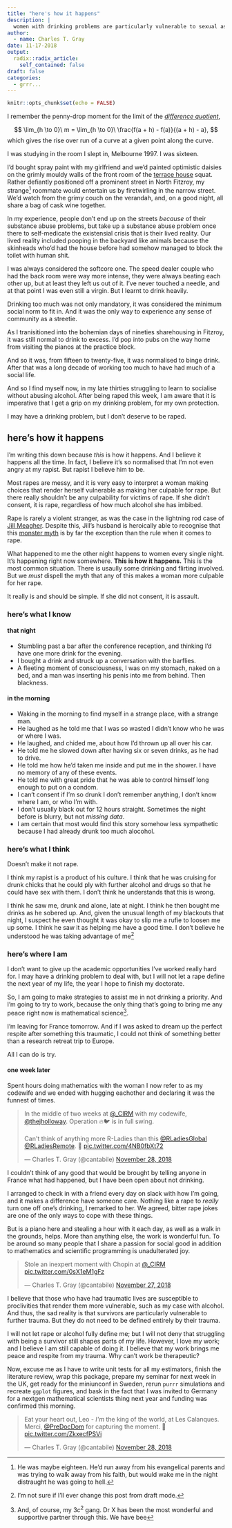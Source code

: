 ```yaml
---
title: "here's how it happens"
description: |
  women with drinking problems are particularly vulnerable to sexual assault
author:
  - name: Charles T. Gray
date: 11-17-2018
output:
  radix::radix_article:
    self_contained: false
draft: false
categories:
  - grrr...
---
```


```r
knitr::opts_chunk$set(echo = FALSE)
```

I remember the penny-drop moment for the limit of the [_difference quotient_](https://en.wikipedia.org/wiki/Difference_quotient), 

$$
\lim_{h \to 0}\ m = \lim_{h \to 0}\ \frac{f(a + h) - f(a)}{(a + h) - a}, 
$$
which gives the rise over run of a curve at a given point along the curve. 

I was studying in the room I slept in, Melbourne 1997. I was sixteen. 

I'd bought spray paint with my girlfriend and we'd painted optimistic daisies on the grimly mouldy walls of the front room of the [terrace house](https://en.wikipedia.org/wiki/Terraced_houses_in_Australia) squat. Rather defiantly positioned off a prominent street in North Fitzroy, my strange[^1] roommate would entertain us by firetwirling in the narrow street. We'd watch from the grimy couch on the verandah, and, on a good night, all share a bag of cask wine together. 

In my experience, people don't end up on the streets _because_ of their substance abuse problems, but take up a substance abuse problem once there to self-medicate the existensial crisis that is their lived reality. Our lived reality included pooping in the backyard like animals because the skinheads who'd had the house before had somehow managed to block the toilet with human shit.  

I was always considered the softcore one. The speed dealer couple who had the back room were way more intense, they were always beating each other up, but at least they left us out of it. I've never touched a needle, and at that point I was even still a virgin. But I learnt to drink heavily. 

Drinking too much was not only mandatory, it was considered the minimum social norm to fit in. And it was the only way to experience any sense of community as a streetie. 

As I tranisitioned into the bohemian days of nineties sharehousing in Fitzroy, it was still normal to drink to excess. I'd pop into pubs on the way home from visiting the pianos at the practice block. 

And so it was, from fifteen to twenty-five, it was normalised to binge drink. After that was a long decade of working too much to have had much of a social life. 

And so I find myself now, in my late thirties struggling to learn to socialise without abusing alcohol. After being raped this week, I am aware that it is imperative that I get a grip on my drinking problem, for my own protection.  

I may have a drinking problem, but I don't deserve to be raped. 

## here's how it happens

I'm writing this down because _this_ is how it happens. And I believe it happens all the time. In fact, I believe it's so normalised that I'm not even angry at my rapist. But rapist I believe him to be.

Most rapes are messy, and it is very easy to interpret a woman making choices that render herself vulnerable as making her culpable for rape. But there really shouldn't be any culpability for victims of rape. If she didn't consent, it is rape, regardless of how much alcohol she has imbibed. 

Rape is rarely a violent stranger, as was the case in the lightning rod case of [Jill Meagher](https://en.wikipedia.org/wiki/Murder_of_Jill_Meagher). Despite this, Jill's husband is heroically able to recognise that this [monster myth](https://whiteribbonblog.com/2014/04/17/the-danger-of-the-monster-myth/) is by far the exception than the rule when it comes to rape.

What happened to me the other night happens to women every single night. It's happening right now somewhere. **This is how it happens.** This is the most common situation. There is usaully some drinking and flirting involved. But we _must_ dispell the myth that any of this makes a woman more culpable for her rape. 

It really is and should be simple. If she did not consent, it is assault. 

### here's what I know

#### that night

- Stumbling past a bar after the conference reception, and thinking I'd have one more drink for the evening.
- I bought a drink and struck up a conversation with the barflies. 
- A fleeting moment of consciousness, I was on my stomach, naked on a bed, and a man was inserting his penis into me from behind. Then blackness. 

#### in the morning

- Waking in the morning to find myself in a strange place, with a strange man.
- He laughed as he told me that I was so wasted I didn't know who he was or where I was.
- He laughed, and chided me, about how I'd thrown up all over his car. 
- He told me he slowed down after having six or seven drinks, as he had to drive. 
- He told me how he'd taken me inside and put me in the shower. I have no memory of any of these events.
- He told me with great pride that he was able to control himself long enough to put on a condom. 
- I can't consent if I'm so drunk I don't remember anything, I don't know where I am, or who I'm with. 
- I don't usually black out for 12 hours straight. Sometimes the night before is blurry, but not *missing data*. 
- I am certain that most would find this story somehow less sympathetic because I had already drunk too much alocohol.  

### here's what I think

Doesn't make it not rape. 

I think my rapist is a product of his culture. I think that he was cruising for drunk chicks that he could ply with further alcohol and drugs so that he could have sex with them. I don't think he understands that this is wrong. 

I think he saw me, drunk and alone, late at night. I think he then bought me drinks as he sobered up. And, given the unusual length of my blackouts that night, I suspect he even thought it was okay to slip me a rufie to loosen me up some. I think he saw it as helping me have a good time. I don't believe he understood he was taking advantage of me[^3] 

### here's where I am

I don't want to give up the academic opportunities I've worked really hard for. I may have a drinking problem to deal with, but I will not let a rape define the next year of my life, the year I hope to finish my doctorate. 

So, I am going to make strategies to assist me in not drinking a priority. And I'm going to try to work, because the only thing that's going to bring me any peace right now is mathematical science[^2].

I'm leaving for France tomorrow. And if I was asked to dream up the perfect respite after something this traumatic, I could not think of something better than a research retreat trip to Europe. 

All I can do is try. 

#### one week later

Spent hours doing mathematics with the woman I now refer to as my codewife and we ended with hugging eachother and declaring it was the funnest of times.  

<blockquote class="twitter-tweet" data-lang="en"><p lang="en" dir="ltr">In the middle of two weeks at <a href="https://twitter.com/_CIRM?ref_src=twsrc%5Etfw">@_CIRM</a> with my codewife, <a href="https://twitter.com/thejholloway?ref_src=twsrc%5Etfw">@thejholloway</a>. Operation 🔥🐦 is in full swing.  <br><br>Can&#39;t think of anything more R-Ladies than this <a href="https://twitter.com/RLadiesGlobal?ref_src=twsrc%5Etfw">@RLadiesGlobal</a> <a href="https://twitter.com/RLadiesRemote?ref_src=twsrc%5Etfw">@RLadiesRemote</a>. 🥐 <a href="https://t.co/4NB0fbXt72">pic.twitter.com/4NB0fbXt72</a></p>&mdash; Charles T. Gray (@cantabile) <a href="https://twitter.com/cantabile/status/1067698193209716737?ref_src=twsrc%5Etfw">November 28, 2018</a></blockquote>
<script async src="https://platform.twitter.com/widgets.js" charset="utf-8"></script>

I couldn't think of any good that would be brought by telling anyone in France what had happened, but I have been open about not drinking. 

I arranged to check in with a friend every day on slack with how I'm going, and it makes a difference have someone care. Nothing like a rape to _really_ turn one off one's drinking, I remarked to her. We agreed, bitter rape jokes are one of the only ways to cope with these things.  

But is a piano here and stealing a hour with it each day, as well as a walk in the grounds, helps. More than anything else, the work is wonderful fun. To be around so many people that I share a passion for social good in addition to mathematics and scientific programming is unadulterated joy. 

<blockquote class="twitter-tweet" data-lang="en"><p lang="en" dir="ltr">Stole an inexpert moment with Chopin at <a href="https://twitter.com/_CIRM?ref_src=twsrc%5Etfw">@_CIRM</a> <a href="https://t.co/0sX1eM1gFz">pic.twitter.com/0sX1eM1gFz</a></p>&mdash; Charles T. Gray (@cantabile) <a href="https://twitter.com/cantabile/status/1067412790816768000?ref_src=twsrc%5Etfw">November 27, 2018</a></blockquote>
<script async src="https://platform.twitter.com/widgets.js" charset="utf-8"></script>

I believe that those who have had traumatic lives are susceptible to proclivities that render them more vulnerable, such as my case with alcohol. And thus, the sad reality is that survivors are particularly vulnerable to further trauma. But they do not need to be defined entirely by their trauma. 

I will not let rape or alcohol fully define me; but I will not deny that struggling with being a survivor still shapes parts of my life. However, I love my work; and I believe I am still capable of doing it. I believe that my work brings me peace and respite from my trauma. Why can't work be therapeutic? 

Now, excuse me as I have to write unit tests for all my estimators, finish the literature review, wrap this package, prepare my seminar for next week in the UK, get ready for the miniunconf in Sweden, rerun `purrr` simulations and recreate `ggplot` figures, and bask in the fact that I was invited to Germany for a nextgen mathematical scientists thing next year and funding was confirmed this morning.

<blockquote class="twitter-tweet" data-lang="en"><p lang="en" dir="ltr">Eat your heart out, Leo - _I&#39;m_ the king of the world, at Les Calanques. Merci, <a href="https://twitter.com/PreDocDom?ref_src=twsrc%5Etfw">@PreDocDom</a> for capturing the moment. 🥐 <a href="https://t.co/ZkxecfPSVi">pic.twitter.com/ZkxecfPSVi</a></p>&mdash; Charles T. Gray (@cantabile) <a href="https://twitter.com/cantabile/status/1067697402788921344?ref_src=twsrc%5Etfw">November 28, 2018</a></blockquote>
<script async src="https://platform.twitter.com/widgets.js" charset="utf-8"></script>

[^1]: He was maybe eighteen. He'd run away from his evangelical parents and was trying to walk away from his faith, but would wake me in the night distraught he was going to hell.

[^2]: And, of course, my $3c^2$ gang. Dr X has been the most wonderful and supportive partner through this. We have bee

[^3]: I'm not sure if I'll ever change this post from draft mode.  

